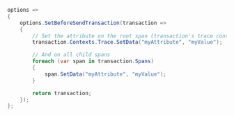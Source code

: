 ```csharp
options =>
{
    options.SetBeforeSendTransaction(transaction =>
    {
        // Set the attribute on the root span (transaction's trace context)
        transaction.Contexts.Trace.SetData("myAttribute", "myValue");

        // And on all child spans
        foreach (var span in transaction.Spans)
        {
            span.SetData("myAttribute", "myValue");
        }

        return transaction;
    });
};
```
